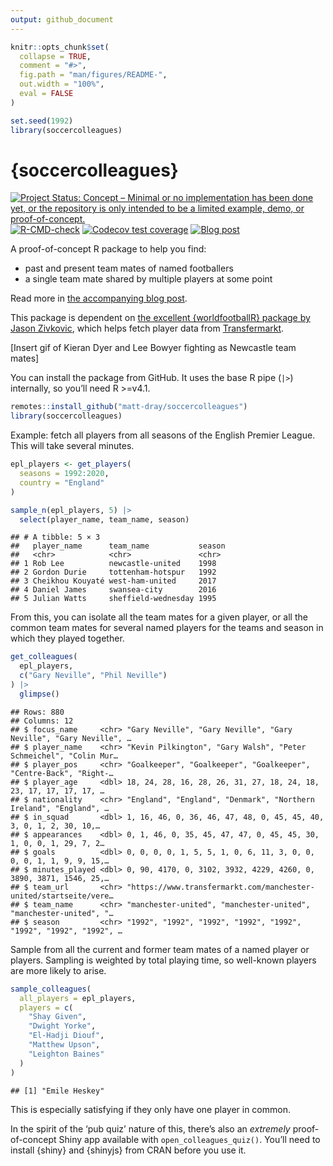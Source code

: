 ```yaml
---
output: github_document
---
```


<!-- README.md is generated from README.Rmd. Please edit that file -->

```r
knitr::opts_chunk$set(
  collapse = TRUE,
  comment = "#>",
  fig.path = "man/figures/README-",
  out.width = "100%",
  eval = FALSE
)

set.seed(1992)
library(soccercolleagues)
```

# {soccercolleagues}

<!-- badges: start -->
[![Project Status: Concept – Minimal or no implementation has been done yet, or the repository is only intended to be a limited example, demo, or proof-of-concept.](https://www.repostatus.org/badges/latest/concept.svg)](https://www.repostatus.org/#concept)
[![R-CMD-check](https://github.com/matt-dray/soccercolleagues/workflows/R-CMD-check/badge.svg)](https://github.com/matt-dray/soccercolleagues/actions)
[![Codecov test coverage](https://codecov.io/gh/matt-dray/soccercolleagues/branch/main/graph/badge.svg)](https://codecov.io/gh/matt-dray/soccercolleagues?branch=main)
[![Blog
post](https://img.shields.io/badge/rostrum.blog-post-008900?labelColor=000000&logo=data%3Aimage%2Fgif%3Bbase64%2CR0lGODlhEAAQAPEAAAAAABWCBAAAAAAAACH5BAlkAAIAIf8LTkVUU0NBUEUyLjADAQAAACwAAAAAEAAQAAAC55QkISIiEoQQQgghRBBCiCAIgiAIgiAIQiAIgSAIgiAIQiAIgRAEQiAQBAQCgUAQEAQEgYAgIAgIBAKBQBAQCAKBQEAgCAgEAoFAIAgEBAKBIBAQCAQCgUAgEAgCgUBAICAgICAgIBAgEBAgEBAgEBAgECAgICAgECAQIBAQIBAgECAgICAgICAgECAQECAQICAgICAgICAgEBAgEBAgEBAgICAgICAgECAQIBAQIBAgECAgICAgIBAgECAQECAQIBAgICAgIBAgIBAgEBAgECAgECAgICAgICAgECAgECAgQIAAAQIKAAAh%2BQQJZAACACwAAAAAEAAQAAAC55QkIiESIoQQQgghhAhCBCEIgiAIgiAIQiAIgSAIgiAIQiAIgRAEQiAQBAQCgUAQEAQEgYAgIAgIBAKBQBAQCAKBQEAgCAgEAoFAIAgEBAKBIBAQCAQCgUAgEAgCgUBAICAgICAgIBAgEBAgEBAgEBAgECAgICAgECAQIBAQIBAgECAgICAgICAgECAQECAQICAgICAgICAgEBAgEBAgEBAgICAgICAgECAQIBAQIBAgECAgICAgIBAgECAQECAQIBAgICAgIBAgIBAgEBAgECAgECAgICAgICAgECAgECAgQIAAAQIKAAA7)](https://www.rostrum.blog/2022/02/04/soccercolleagues/)
<!-- badges: end -->

A proof-of-concept R package to help you find:

* past and present team mates of named footballers
* a single team mate shared by multiple players at some point

Read more in [the accompanying blog post](https://www.rostrum.blog/2022/02/04/soccercolleagues/).

This package is dependent on [the excellent {worldfootballR} package by Jason Zivkovic](https://jaseziv.github.io/worldfootballR/), which helps fetch player data from [Transfermarkt](https://www.transfermarkt.com/).

[Insert gif of Kieran Dyer and Lee Bowyer fighting as Newcastle team mates]

You can install the package from GitHub. It uses the base R pipe (`|>`) internally, so you'll need R >=v4.1.

```r
remotes::install_github("matt-dray/soccercolleagues")
library(soccercolleagues)
```

Example: fetch all players from all seasons of the English Premier League. This will take several minutes.

```r
epl_players <- get_players(
  seasons = 1992:2020,
  country = "England"
)

sample_n(epl_players, 5) |> 
  select(player_name, team_name, season)
```
```
## # A tibble: 5 × 3
##   player_name      team_name           season
##   <chr>            <chr>               <chr> 
## 1 Rob Lee          newcastle-united    1998  
## 2 Gordon Durie     tottenham-hotspur   1992  
## 3 Cheikhou Kouyaté west-ham-united     2017  
## 4 Daniel James     swansea-city        2016  
## 5 Julian Watts     sheffield-wednesday 1995  
```

From this, you can isolate all the team mates for a given player, or all the common team mates for several named players for the teams and season in which they played together.

```r
get_colleagues(
  epl_players,
  c("Gary Neville", "Phil Neville")
) |>
  glimpse()
```
```
## Rows: 880
## Columns: 12
## $ focus_name     <chr> "Gary Neville", "Gary Neville", "Gary Neville", "Gary Neville", …
## $ player_name    <chr> "Kevin Pilkington", "Gary Walsh", "Peter Schmeichel", "Colin Mur…
## $ player_pos     <chr> "Goalkeeper", "Goalkeeper", "Goalkeeper", "Centre-Back", "Right-…
## $ player_age     <dbl> 18, 24, 28, 16, 28, 26, 31, 27, 18, 24, 18, 23, 17, 17, 17, 17, …
## $ nationality    <chr> "England", "England", "Denmark", "Northern Ireland", "England", …
## $ in_squad       <dbl> 1, 16, 46, 0, 36, 46, 47, 48, 0, 45, 45, 40, 3, 0, 1, 2, 30, 10,…
## $ appearances    <dbl> 0, 1, 46, 0, 35, 45, 47, 47, 0, 45, 45, 30, 1, 0, 0, 1, 29, 7, 2…
## $ goals          <dbl> 0, 0, 0, 0, 1, 5, 5, 1, 0, 6, 11, 3, 0, 0, 0, 0, 1, 1, 9, 9, 15,…
## $ minutes_played <dbl> 0, 90, 4170, 0, 3102, 3932, 4229, 4260, 0, 3890, 3871, 1546, 25,…
## $ team_url       <chr> "https://www.transfermarkt.com/manchester-united/startseite/vere…
## $ team_name      <chr> "manchester-united", "manchester-united", "manchester-united", "…
## $ season         <chr> "1992", "1992", "1992", "1992", "1992", "1992", "1992", "1992", …
```

Sample from all the current and former team mates of a named player or players. Sampling is weighted by total playing time, so well-known players are more likely to arise.

```r
sample_colleagues(
  all_players = epl_players,
  players = c(
    "Shay Given",
    "Dwight Yorke",
    "El-Hadji Diouf",
    "Matthew Upson",
    "Leighton Baines"
  )
)
```
```
## [1] "Emile Heskey"
```

This is especially satisfying if they only have one player in common.

In the spirit of the 'pub quiz' nature of this, there's also an _extremely_ proof-of-concept Shiny app available with `open_colleagues_quiz()`. You'll need to install {shiny} and {shinyjs} from CRAN before you use it.
